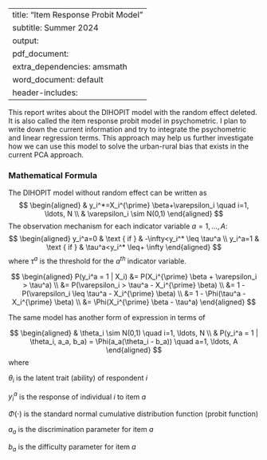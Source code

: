 
---
title: "Item Response Probit Model"
subtitle: Summer 2024
output:
  pdf_document:
    extra_dependencies: amsmath
  word_document: default
header-includes: \usepackage{amsmath}
---

This report writes about the DIHOPIT model with the random effect deleted. It is also called the item response probit model in psychometric. I plan to write down the current information and try to integrate the psychometric and linear regression terms. This approach may help us further investigate how we can use this model to solve the urban-rural bias that exists in the current PCA approach. 

### Mathematical Formula

The DIHOPIT model without random effect can be written as
$$
\begin{aligned}
& y_i^*=X_i^{\prime} \beta+\varepsilon_i \quad i=1, \ldots, N \\
& \varepsilon_i \sim N(0,1)
\end{aligned}
$$
The observation mechanism for each indicator variable $a=1, \ldots, A$:
$$
\begin{aligned}
y_i^a=0 & \text { if } & -\infty<y_i^* \leq \tau^a \\
y_i^a=1 & \text { if } & \tau^a<y_i^* \leq+ \infty
\end{aligned}
$$
where $\tau^a$ is the threshold for the $a^{th}$ indicator variable.

$$
\begin{aligned}
P(y_i^a = 1 | X_i) &= P(X_i^{\prime} \beta + \varepsilon_i > \tau^a) \\
&= P(\varepsilon_i > \tau^a - X_i^{\prime} \beta) \\
&= 1 - P(\varepsilon_i \leq \tau^a - X_i^{\prime} \beta) \\
&= 1 - \Phi(\tau^a - X_i^{\prime} \beta) \\
&= \Phi(X_i^{\prime} \beta - \tau^a)
\end{aligned}
$$



The same model has another form of expression in terms of 

$$
\begin{aligned}
& \theta_i \sim N(0,1) \quad i=1, \ldots, N \\
& P(y_i^a = 1 | \theta_i, a_a, b_a) = \Phi(a_a(\theta_i - b_a)) \quad a=1, \ldots, A
\end{aligned}
$$
where 

$\theta_i$ is the latent trait (ability) of respondent $i$

$y_i^a$ is the response of individual $i$ to item $a$

$\Phi(\cdot)$ is the standard normal cumulative distribution function (probit function)

$a_a$ is the discrimination parameter for item $a$

$b_a$ is the difficulty parameter for item $a$











